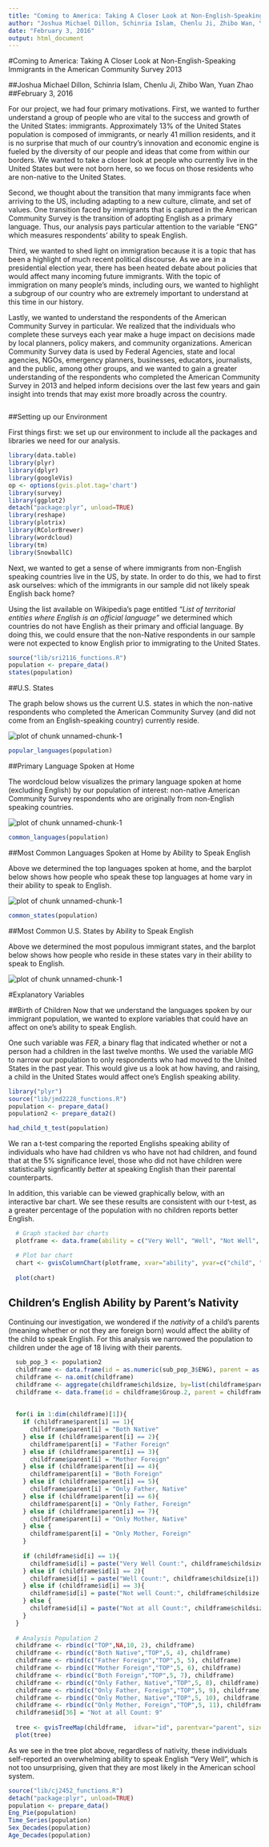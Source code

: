 ```yaml
---
title: "Coming to America: Taking A Closer Look at Non-English-Speaking Immigrants in the American Community Survey 2013"
author: "Joshua Michael Dillon, Schinria Islam, Chenlu Ji, Zhibo Wan, Yuan Zhao"
date: "February 3, 2016"
output: html_document
---
```


#Coming to America: Taking A Closer Look at Non-English-Speaking Immigrants in the American Community Survey 2013

##Joshua Michael Dillon, Schinria Islam, Chenlu Ji, Zhibo Wan, Yuan Zhao
##February 3, 2016

For our project, we had four primary motivations. First, we wanted to further understand a group of people who are vital to the success and growth of the United States: immigrants. Approximately 13% of the United States population is composed of immigrants, or nearly 41 million residents, and it is no surprise that much of our country's innovation and economic engine is fueled by the diversity of our people and ideas that come from within our borders. We wanted to take a closer look at people who currently live in the United States but were not born here, so we focus on those residents who are non-native to the United States. 

Second, we thought about the transition that many immigrants face when arriving to the US, including adapting to a new culture, climate, and set of values. One transition faced by immigrants that is captured in the American Community Survey is the transition of adopting English as a primary language. Thus, our analysis pays particular attention to the variable "ENG" which measures respondents' ability to speak English. 

Third, we wanted to shed light on immigration because it is a topic that has been a highlight of much recent political discourse. As we are in a presidential election year, there has been heated debate about policies that would affect many incoming future immigrants. With the topic of immigration on many people's minds, including ours, we wanted to highlight a subgroup of our country who are extremely important to understand at this time in our history.

Lastly, we wanted to understand the respondents of the American Community Survey in particular. We realized that the individuals who complete these surveys each year make a huge impact on decisions made by local planners, policy makers, and community organizations. American Community Survey data is used by Federal Agencies,  state and local agencies, NGOs, emergency planners, businesses, educators, journalists, and the public, among other groups, and we wanted to gain a greater understanding of the respondents who completed the American Community Survey in 2013 and helped inform decisions over the last few years and gain insight into trends that may exist more broadly across the country.

```r


```

##Setting up our Environment

First things first: we set up our environment to include all the packages and libraries we need for our analysis.


```r
library(data.table)
library(plyr)
library(dplyr)
library(googleVis)
op <- options(gvis.plot.tag='chart')
library(survey)
library(ggplot2)
detach("package:plyr", unload=TRUE)
library(reshape)
library(plotrix)
library(RColorBrewer)
library(wordcloud)
library(tm)
library(SnowballC)
```

Next, we wanted to get a sense of where immigrants from non-English speaking countries live in the US, by state. In order to do this, we had to first ask ourselves: which of the immigrants in our sample did not likely speak English back home? 

Using the list available on Wikipedia's page entitled <i>"List of territorial entities where English is an official language"</i> we determined which countries do not have English as their primary and official language. By doing this, we could ensure that the non-Native respondents in our sample were not expected to know English prior to immigrating to the United States. 

```r
source("lib/sri2116_functions.R")
population <- prepare_data()
states(population)

```

##U.S. States

The graph below shows us the current U.S. states in which the non-native respondents who completed the American Community Survey (and did not come from an English-speaking country) currently reside.

<p><img src="figs/states1.png" alt="plot of chunk unnamed-chunk-1"> </p>

```r
popular_languages(population)

```

##Primary Language Spoken at Home

The wordcloud below visualizes the primary language spoken at home (excluding English) by our population of interest: non-native American Community Survey respondents who are originally from non-English speaking countries.

<p><img src="figs/wordcloud.png" alt="plot of chunk unnamed-chunk-1"> </p>
```r
common_languages(population)
```

##Most Common Languages Spoken at Home by Ability to Speak English

Above we determined the top languages spoken at home, and the barplot below shows how people who speak these top languages at home vary in their ability to speak to English.

<p><img src="figs/common_lang.png" alt="plot of chunk unnamed-chunk-1"> </p>
```r
common_states(population)
```

##Most Common U.S. States by Ability to Speak English

Above we determined the most populous immigrant states, and the barplot below shows how people who reside in these states vary in their ability to speak to English.

<p><img src="figs/common_states.png" alt="plot of chunk unnamed-chunk-1"> </p>

#Explanatory Variables

##Birth of Children
Now that we understand the languages spoken by our immigrant population, we wanted to explore variables that could have an affect on one's ability to speak English.

One such variable was <i>FER</i>, a binary flag that indicated whether or not a person had a children in the last twelve months. We used the variable <i>MIG</i> to narrow our population to only respondents who had moved to the United States in the past year. This would give us a look at how having, and raising, a child in the United States would affect one's English speaking ability. 


```r
library("plyr")
source("lib/jmd2228_functions.R")
population <- prepare_data()
population2 <- prepare_data2()
```
```r
had_child_t_test(population)
```
We ran a t-test comparing the reported Englishs speaking ability of individuals who have had children vs who have not had children, and found that at the 5% significance level, those who did not have children were statistically signficantly <i>better</i> at speaking English than their parental counterparts.

In addition, this variable can be viewed graphically below, with an interactive bar chart. We see these results are consistent with our t-test, as a greater percentage of the population with no children reports better English.

```r
  # Graph stacked bar charts
  plotframe <- data.frame(ability = c("Very Well", "Well", "Not Well", "Not at all"), child = c(prop.table(table(population$children))), nochild = c(prop.table(table(population$nochildren))))

  # Plot bar chart
  chart <- gvisColumnChart(plotframe, xvar="ability", yvar=c("child", "nochild"), options=list(isStacked=TRUE, title="Parents' Ability to Speak English Stacked By Birth of Child", vAxes="[{title:'Percent of Sub Population'}]", series="[{labelInLegend: 'Child'}, {labelInLegend: 'No child'}]"))
                           
  plot(chart)
```


## Children's English Ability by Parent's Nativity

Continuing our investigation, we wondered if the <i>nativity</i> of a child's parents (meaning whether or not they are foreign born) would affect the ability of the child to speak English. For this analysis we narrowed the population to children under the age of 18 living with their parents.

```r
  sub_pop_3 <- population2
  childframe <- data.frame(id = as.numeric(sub_pop_3$ENG), parent = as.numeric(sub_pop_3$NOP), childsize = c(rep(1,length(sub_pop_3$ENG))), fac = as.numeric(sub_pop_3$ENG))
  childframe <- na.omit(childframe)
  childframe <- aggregate(childframe$childsize, by=list(childframe$parent, childframe$id), sum)
  childframe <- data.frame(id = childframe$Group.2, parent = childframe$Group.1, childsize = childframe$x, fac = childframe$x)
  
  
  for(i in 1:dim(childframe)[1]){
    if (childframe$parent[i] == 1){
      childframe$parent[i] = "Both Native"
    } else if (childframe$parent[i] == 2){
      childframe$parent[i] = "Father Foreign"
    } else if (childframe$parent[i] == 3){
      childframe$parent[i] = "Mother Foreign"
    } else if (childframe$parent[i] == 4){
      childframe$parent[i] = "Both Foreign"
    } else if (childframe$parent[i] == 5){
      childframe$parent[i] = "Only Father, Native"
    } else if (childframe$parent[i] == 6){
      childframe$parent[i] = "Only Father, Foreign"
    } else if (childframe$parent[i] == 7){
      childframe$parent[i] = "Only Mother, Native"
    } else {
      childframe$parent[i] = "Only Mother, Foreign"
    }
    
    if (childframe$id[i] == 1){
      childframe$id[i] = paste("Very Well Count:", childframe$childsize[i])
    } else if (childframe$id[i] == 2){
      childframe$id[i] = paste("Well Count:", childframe$childsize[i])
    } else if (childframe$id[i] == 3){
      childframe$id[i] = paste("Not well Count:", childframe$childsize[i])
    } else {
      childframe$id[i] = paste("Not at all Count:", childframe$childsize[i])
    }
  }
  
  # Analysis Population 2
  childframe <- rbind(c("TOP",NA,10, 2), childframe)
  childframe <- rbind(c("Both Native","TOP",5, 4), childframe)
  childframe <- rbind(c("Father Foreign","TOP",5, 5), childframe)
  childframe <- rbind(c("Mother Foreign","TOP",5, 6), childframe)
  childframe <- rbind(c("Both Foreign","TOP",5, 7), childframe)
  childframe <- rbind(c("Only Father, Native","TOP",5, 8), childframe)
  childframe <- rbind(c("Only Father, Foreign","TOP",5, 9), childframe)
  childframe <- rbind(c("Only Mother, Native","TOP",5, 10), childframe)
  childframe <- rbind(c("Only Mother, Foreign","TOP",5, 11), childframe)
  childframe$id[36] = "Not at all Count: 9"
  
  tree <- gvisTreeMap(childframe,  idvar="id", parentvar="parent", sizevar="childsize", colorvar="fac", options=list(minColor='#EDF8FB',midColor='#66C2A4',maxColor='#006D2C'))
  plot(tree)
```


As we see in the tree plot above, regardless of nativity, these individuals self-reported an overwhelming ability to speak English "Very Well", which is not too unsurprising, given that they are most likely in the American school system.


```r
source("lib/cj2452_functions.R")
detach("package:plyr", unload=TRUE)
population <- prepare_data()
Eng_Pie(population)
Time_Series(population)
Sex_Decades(population)
Age_Decades(population)
```
